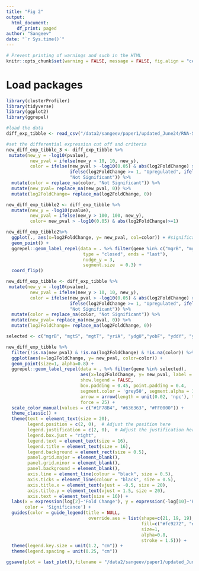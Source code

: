 ```yaml
---
title: "Fig 2"
output: 
  html_document:
    df_print: paged
author: "Sangeev"
date: "`r Sys.time()`"
---
```


<style type="text/css">
.main-container {
  max-width: 1500px;
  margin-left: auto;
  margin-right: auto;
}
</style>

```r
# Prevent printing of warnings and such in the HTML
knitr::opts_chunk$set(warning = FALSE, message = FALSE, fig.align = "center", eval = FALSE)
```

# Load packages
```r
library(clusterProfiler)
library(tidyverse)
library(ggplot2)
library(ggrepel)
```

```r
#load the data
diff_exp_tibble <- read_csv("/data2/sangeev/paper1/updated_June24/RNA-Seq/dataframe/RNA_seq_differentially_regulated.csv")
```

```r
#set the differential expression cut off and criteria
new_diff_exp_tibble_3 <- diff_exp_tibble %>%
 mutate(new_y = -log10(pvalue),
         new_pval = ifelse(new_y > 10, 10, new_y),
         color = ifelse(new_pval > -log10(0.05) & abs(log2FoldChange) >= 1, 
                        ifelse(log2FoldChange >= 1, "Upregulated", ifelse(log2FoldChange <= -1, "Downregulated", "Not Significant")), 
                        "Not Significant")) %>%
  mutate(color = replace_na(color, "Not Significant")) %>%
  mutate(new_pval= replace_na(new_pval, 0)) %>%
  mutate(log2FoldChange= replace_na(log2FoldChange, 0)) 
```
```r
new_diff_exp_tibble2 <- diff_exp_tibble %>%
  mutate(new_y = -log10(pvalue),
         new_pval = ifelse(new_y > 100, 100, new_y),
         color= new_pval > -log10(0.05) & abs(log2FoldChange)>=1)

new_diff_exp_tibble2%>%
  ggplot(., aes(x=log2FoldChange, y= new_pval, col=color)) + #significant and large change...
  geom_point() +
  ggrepel::geom_label_repel(data = . %>% filter(gene %in% c("mgrB", "mgtS", "mgtT", "yriA", "ydgU","yobF", "yddY", "ymiA", "yadX", "ymiC", "yadW", "yqhI", "dinQ", "yoaI", "pmrR", "yriB",  "ykgS")), aes(x=log2FoldChange, y= new_pval, label = gene), inherit.aes = F, arrow = arrow(length = unit(0.02, "npc"), 
                             type = "closed", ends = "last"),
                             nudge_y = 3,
                             segment.size  = 0.3) +
  coord_flip()

```
```r
new_diff_exp_tibble <- diff_exp_tibble %>%
 mutate(new_y = -log10(pvalue),
         new_pval = ifelse(new_y > 10, 10, new_y),
         color = ifelse(new_pval > -log10(0.05) & abs(log2FoldChange) >= 1, 
                        ifelse(log2FoldChange >= 1, "Upregulated", ifelse(log2FoldChange <= -1, "Downregulated", "Not Significant")), 
                        "Not Significant")) %>%
  mutate(color = replace_na(color, "Not Significant")) %>%
  mutate(new_pval= replace_na(new_pval, 0)) %>%
  mutate(log2FoldChange= replace_na(log2FoldChange, 0)) 
```


```r
selected <- c("mgrB", "mgtS", "mgtT", "yriA", "ydgU","yobF", "yddY", "ymiA", "yadX", "ymiC", "yadW", "yqhI", "dinQ", "yoaI", "pmrR", "yriB",  "ykgS")
```


```r
new_diff_exp_tibble %>%
  filter(!is.na(new_pval) & !is.na(log2FoldChange) & !is.na(color)) %>%
  ggplot(aes(x=log2FoldChange, y= new_pval, color=color)) + 
  geom_point(size=1, alpha=0.8) +
  ggrepel::geom_label_repel(data = . %>% filter(gene %in% selected), 
                            aes(x=log2FoldChange, y= new_pval, label = gene, fontface = "italic", size=6), 
                            show.legend = FALSE,
                            box.padding = 0.45, point.padding = 0.4,
                            segment.color = 'grey50', segment.alpha = 1,
                            arrow = arrow(length = unit(0.02, 'npc'), type = 'closed'),
                            force = 25) +
  scale_color_manual(values = c("#1F78B4", "#636363", "#FF0000")) + 
  theme_classic() +
  theme(text = element_text(size = 20),
        legend.position = c(2, 0),  # Adjust the position here
        legend.justification = c(2, 0),  # Adjust the justification here
        legend.box.just = "right",
        legend.text = element_text(size = 16), 
        legend.title = element_text(size = 16),
        legend.background = element_rect(size = 0.5),
        panel.grid.major = element_blank(),
        panel.grid.minor = element_blank(),
        panel.background = element_blank(),
        axis.line = element_line(colour = "black", size = 0.5),
        axis.ticks = element_line(colour = "black", size = 0.5),
        axis.title.x = element_text(vjust = -0.5, size = 20),
        axis.title.y = element_text(vjust = 1.5, size = 20),
        axis.text = element_text(size = 16)) +
  labs(x = expression(log[2]~'Fold Change'), y = expression(-log[10]~'P-value'),
       color = 'Significance') +
  guides(color = guide_legend(title = NULL,
                               override.aes = list(shape=c(21, 19, 19), 
                                                   fill=c("#fc9272", "#000000", "#FF0000"),
                                                   size=1,
                                                   alpha=0.8,
                                                   stroke = 1.5))) +
  theme(legend.key.size = unit(1.2, "cm")) +
  theme(legend.spacing = unit(0.25, "cm"))

ggsave(plot = last_plot(),filename = "/data2/sangeev/paper1/updated_June24/figures/lowmg_rnaseq_significant score.png", dpi = 600, width = 8, height = 5)

```



